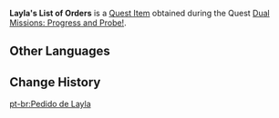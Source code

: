 {{Item Infobox
|id           = 120157
|image        = Item Layla's List of Orders.png
|type         = Quest Items
|group        = Event Items
|description  = {{sic|`|hide=yes}}This is a list containing the items Layla ordered from the Almighty Merchant. The cooking ingredients that Layla was looking to purchase are written down here.<br />The list mentions the address where she first met up with the Almighty Merchant and the names of the items that Layla was sold. Special mention is made of Layla's purchase of an item "that has never been found anywhere in the Grand Bazaar," as if to prevent the other party from forgetting Layla's identity. But for some reason, the meeting address was not in Sumeru City, but instead on a road outside the city. This Almighty Merchant character seems most adept at scheduling, to have accepted Layla's order while still transporting their goods.
|source1      = [[Dual Missions: Progress and Probe!]]
|event        = Fabulous Fungus Frenzy
}}
'''Layla's List of Orders''' is a [[Quest Item]] obtained during the Quest [[Dual Missions: Progress and Probe!]].

==Other Languages==
{{Other Languages
|default_hidden = 1
|en      = Layla's List of Orders
|zhs     = 莱依拉的订货单
|zhs_rm  = Láiyīlā de Dìnghuò-dān
|zht     = 萊依拉的訂貨單
|zht_rm  = Láiyīlā de Dìnghuò-dān
|ja      = レイラの注文書
|ja_rm   = Reira no Chuumonsho
|ko      = 레일라의 주문서
|ko_rm   = Reilla-ui Jumunseo
|es      = Recibo de Laila
|fr      = Commande de Layla
|ru      = Заказ Лайлы
|th      = ใบสั่งซื้อของ Layla
|th_rm   = 
|vi      = Đơn Đặt Hàng Của Layla
|de      = Laylas Einkaufsliste
|id      = Daftar Pesanan Layla
|pt      = Pedido de Layla
|tr      = Layla'nın Sipariş Listesi
|it      = Lista degli ordini di Layla
}}

==Change History==
{{Change History|3.2}}
[[pt-br:Pedido de Layla]]